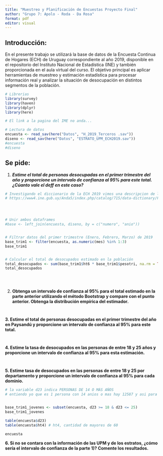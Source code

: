 ```yaml
---
title: "Muestreo y Planificación de Encuestas Proyecto Final"
author: "Grupo 7: Apolo - Roda - Da Rosa"
format: pdf
editor: visual
---
```


## Introducción:

En el presente trabajo se utilizará la base de datos de la Encuesta Continua de Hogares (ECH) de Uruguay correspondiente al año 2019, disponible en el repositorio del Instituto Nacional de Estadística (INE) y también proporcionada en el aula virtual del curso. El objetivo principal es aplicar herramientas de muestreo y estimación estadística para procesar información real y analizar la situación de desocupación en distintos segmentos de la población.


```r
# Librerias
library(survey)
library(haven)
library(dplyr)
library(here)
```



```r
# El link a la pagina del IME no anda...

# Lectura de datos
encuesta <- read_sav(here("Datos", "H_2019_Terceros .sav"))
diseno <- read_sav(here("Datos", "ESTRATO_UPM_ECH2019.sav"))
#encuesta
#diseno
```




## Se pide:

1.  ***Estime el total de personas desocupadas en el primer trimestre del año y proporcione un intervalo de confianza al 95% para este total. ¿Cúanto vale el deff en este caso?***

```r
# Investigando el diccionario de la ECH 2019 vimos una descripcion de las variables
# https://www4.ine.gub.uy/Anda5/index.php/catalog/715/data-dictionary/F10?file_name=H_2019_Terceros # vemos que la variable ht6 es la cantidad de desocupados  (esta entre la 143 y 152 columnas)




# Unir ambos dataframes
#base <- left_join(encuesta, diseno, by = c("numero", "anio"))


# Filtrar datos del primer trimestre (Enero, Febrero, Marzo) de 2019
base_trim1 <- filter(encuesta, as.numeric(mes) %in% 1:3)
base_trim1


# Calcular el total de desocupados estimado en la población
total_desocupados <- sum(base_trim1$ht6 * base_trim1$pesotri, na.rm = TRUE)
total_desocupados

```

```r

```


\

2.  **Obtenga un intervalo de confianza al 95% para el total estimado en la parte anterior utilizando el método Bootstrap y compare con el punto anterior. Obtenga la distribución empírica del estimador.**

```r
```


```r
```

**3. Estime el total de personas desocupadas en el primer trimestre del año en Paysandú y proporcione un intervalo de confianza al 95% para este total.**

```r

```

```r

```

**4. Estime la tasa de desocupados en las personas de entre 18 y 25 años y proporcione un intervalo de confianza al 95% para esta estimación.**

```r


```

```r

```

**5. Estime tasa de desocupados en las personas de entre 18 y 25 por departamento y proporcione un intervalo de confianza al 95% para cada dominio.**

```r
# la variable d23 indica PERSONAS DE 14 O MÁS AÑOS
# entiendo yo que es 1 persona con 14 anios o mas hay 12587 y asi para los demas


base_trim1_jovenes <- subset(encuesta, d23 >= 18 & d23 <= 25)
base_trim1_jovenes

table(encuesta$d23)
table(encuesta$ht4) # ht4, cantidad de mayores de 60

```

```r
encuesta
```

**6. Si no se contara con la información de las UPM y de los estratos, ¿cómo sería el intervalo de confianza de la parte 1)? Comente los resultados.**

```r

```

```r

```
